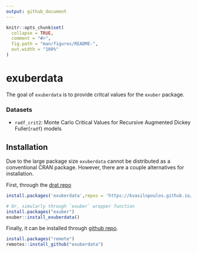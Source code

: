 ```yaml
---
output: github_document
---
```


<!-- README.md is generated from README.Rmd. Please edit that file -->

```r
knitr::opts_chunk$set(
  collapse = TRUE,
  comment = "#>",
  fig.path = "man/figures/README-",
  out.width = "100%"
)
```

# exuberdata

The goal of `exuberdata` is to provide critcal values for the `exuber` package. 

### Datasets

* `radf_crit2`: Monte Carlo Critical Values for Recursive Augmented Dickey Fuller(`radf`) models

## Installation

Due to the large package size `exuberdata` cannot be distributed as a conventional 
CRAN package. However, there are a couple alternatives for installation.

First, through the [drat repo](https://github.com/kvasilopoulos/drat)

```r
install.packages('exuberdata',repos = 'https://kvasilopoulos.github.io/drat/',type = 'source')

# Or, simularly through `exuber` wrapper function
install.packages("exuber")
exuber::install_exuberdata()
```

Finally, it can be installed through [github repo](https://github.com/kvasilopoulos/exuberdata).

```r
install.packages("remote")
remotes::install_github("exuberdata")
```

